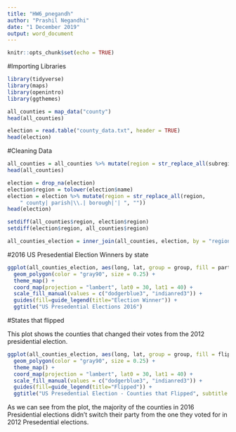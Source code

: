 ```yaml
---
title: "HW6_pnegandh"
author: "Prashil Negandhi"
date: "1 December 2019"
output: word_document
---
```


```r
knitr::opts_chunk$set(echo = TRUE)
```

#Importing Libraries

```r
library(tidyverse)
library(maps)
library(openintro)
library(ggthemes)
```


```r
all_counties = map_data("county")
head(all_counties)
```

```r
election = read.table("county_data.txt", header = TRUE)
head(election)
```


#Cleaning Data

```r
all_counties = all_counties %>% mutate(region = str_replace_all(subregion, " ", ""))
head(all_counties)
```

```r
election = drop_na(election)
election$region = tolower(election$name)
election = election %>% mutate(region = str_replace_all(region, 
    " county| parish|\\.| borough|'| ", ""))
head(election)
```


```r
setdiff(all_counties$region, election$region)
setdiff(election$region, all_counties$region)
```

```r
all_counties_election = inner_join(all_counties, election, by = "region")
```

#2016 US Presedential Election Winners by state

```r
ggplot(all_counties_election, aes(long, lat, group = group, fill = partywinner16)) +
  geom_polygon(color = "gray90", size = 0.25) +
  theme_map() +
  coord_map(projection = "lambert", lat0 = 30, lat1 = 40) +
  scale_fill_manual(values = c("dodgerblue3", "indianred3")) +
  guides(fill=guide_legend(title="Election Winner")) +
  ggtitle("US Presedential Elections 2016")
```


#States that flipped

This plot shows the counties that changed their votes from the 2012 presidential election.

```r
ggplot(all_counties_election, aes(long, lat, group = group, fill = flipped)) +
  geom_polygon(color = "gray90", size = 0.25) +
  theme_map() +
  coord_map(projection = "lambert", lat0 = 30, lat1 = 40) +
  scale_fill_manual(values = c("dodgerblue3", "indianred3")) +
  guides(fill=guide_legend(title="Flipped")) +
  ggtitle("US Presedential Election - Counties that Flipped", subtitle = "Counties where the majority vote getting party in 2016 is different from that in 2012")
```


As we can see from the plot, the majority of the counties in 2016 Presidential elections  didn't switch their party from the one they voted for in 2012 Presedential elections.









